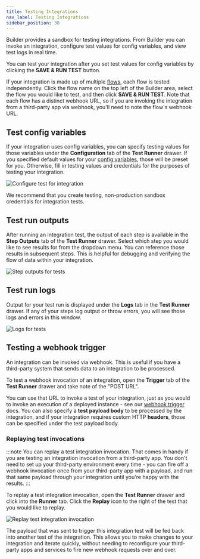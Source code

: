 ```yaml
---
title: Testing Integrations
nav_label: Testing Integrations
sidebar_position: 30
---
```


Builder provides a sandbox for testing integrations. From Builder you can invoke an integration, configure test values for config variables, and view test logs in real time.

You can test your integration after you set test values for config variables by clicking the **SAVE & RUN TEST** button.

If your integration is made up of multiple [flows](/docs/composer/builder/integrations/building-integrations#flows-in-integrations), each flow is tested independently.
Click the flow name on the top left of the Builder area, select the flow you would like to test, and then click **SAVE & RUN TEST**.
Note that each flow has a distinct webhook URL, so if you are invoking the integration from a third-party app via webhook, you'll need to note the flow's webhook URL.

## Test config variables

If your integration uses config variables, you can specify testing values for those variables under the **Configuration** tab of the **Test Runner** drawer.
If you specified default values for your [config variables](/docs/composer/builder/integrations/building-integrations#config-variables-in-integrations), those will be preset for you.
Otherwise, fill in testing values and credentials for the purposes of testing your integration.

![Configure test for integration](/assets/test-config-variables.png)

We recommend that you create testing, non-production sandbox credentials for integration tests.

## Test run outputs

After running an integration test, the output of each step is available in the **Step Outputs** tab of the **Test Runner** drawer.
Select which step you would like to see results for from the dropdown menu.
You can reference those results in subsequent steps.
This is helpful for debugging and verifying the flow of data within your integration.

![Step outputs for tests](/assets/test-outputs.png)

## Test run logs

Output for your test run is displayed under the **Logs** tab in the **Test Runner** drawer.
If any of your steps log output or throw errors, you will see those logs and errors in this window.

![Logs for tests](/assets/test-logs.png)

## Testing a webhook trigger

An integration can be invoked via webhook.
This is useful if you have a third-party system that sends data to an integration to be processed.

To test a webhook invocation of an integration, open the **Trigger** tab of the **Test Runner** drawer and take note of the "POST URL".

You can use that URL to invoke a test of your integration, just as you would to invoke an execution of a deployed instance - see our [webhook trigger](/docs/composer/builder/integrations/integrations-triggers/how-to-use-integration-triggers#webhook-triggers) docs.
You can also specify a **test payload body** to be processed by the integration, and if your integration requires custom HTTP **headers**, those can be specified under the test payload body.

### Replaying test invocations

:::note
You can replay a test integration invocation. That comes in handy if you are testing an integration invocation from a third-party app. You don't need to set up your third-party environment every time - you can fire off a webhook invocation once from your third-party app with a payload, and run that same payload through your integration until you're happy with the results.
:::

To replay a test integration invocation, open the **Test Runner** drawer and click into the **Runner** tab.
Click the **Replay** icon to the right of the test that you would like to replay.

![Replay test integration invocation](/assets/test-integration-replay.png)

The payload that was sent to trigger this integration test will be fed back into another test of the integration.
This allows you to make changes to your integration and iterate quickly, without needing to reconfigure your third-party apps and services to fire new webhook requests over and over.
